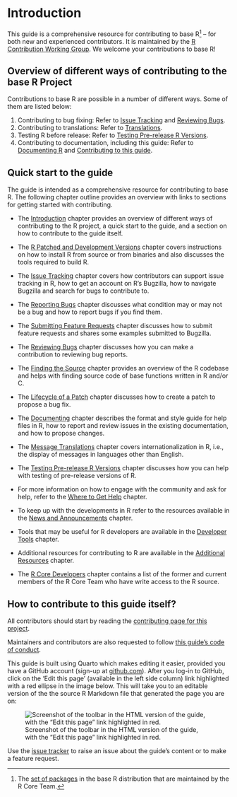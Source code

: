 # Introduction

This guide is a comprehensive resource for contributing to base R^[The [set of packages](https://cran.r-project.org/doc/FAQ/R-FAQ.html#Add_002don-packages-in-R) in the base R distribution that are maintained by the R Core Team.] – for both new and experienced contributors. It is maintained by the [R Contribution Working Group](/working-group). We welcome your contributions to base R!

## Overview of different ways of contributing to the base R Project

Contributions to base R are possible in a number of different ways. Some of them are listed below:

1. Contributing to bug fixing: Refer to [Issue Tracking](#IssueTrack) and [Reviewing Bugs](#ReviewBugs).
2. Contributing to translations: Refer to [Translations](#message-translations).
3. Testing R before release: Refer to [Testing Pre-release R Versions](#TestRVer).
4. Contributing to documentation, including this guide: Refer to [Documenting R](#Doc) and [Contributing to this guide](#how-to-contribute-to-this-guide).

<!-- TODO(Saranjeet): Welcome to Bug BBQ slides -->
<!-- TODO(Saranjeet): README on Bug BBQ repo -->

## Quick start to the guide

The guide is intended as a comprehensive resource for contributing to base R. The following chapter outline provides an overview with links to sections for getting started with contributing.

- The [Introduction](#Introduction) chapter provides an overview of different ways of contributing to the R project, a quick start to the guide, and a section on how to contribute to the guide itself.

- The [R Patched and Development Versions](##GetStart) chapter covers instructions on how to install R from source or from binaries and also discusses the tools required to build R. 

- The [Issue Tracking](#IssueTrack) chapter covers how contributors can support issue tracking in R, how to get an account on R's Bugzilla, how to navigate Bugzilla and search for bugs to contribute to.

- The [Reporting Bugs](#ReportingBugs) chapter discusses what condition may or may not be a bug and how to report bugs if you find them.

- The [Submitting Feature Requests](#FeatureRequests) chapter discusses how to submit feature requests and shares some examples submitted to Bugzilla.

- The [Reviewing Bugs](#ReviewBugs) chapter discusses how you can make a contribution to reviewing bug reports.

- The [Finding the Source](#FindSource) chapter provides an overview of the R codebase and helps with finding source code of base functions written in R and/or C.

- The [Lifecycle of a Patch](#FixBug) chapter discusses how to create a patch to propose a bug fix.

- The [Documenting](#Doc) chapter describes the format and style guide for help files in R, how to report and review issues in the existing documentation, and how to propose changes.

- The [Message Translations](#MessageTranslations) chapter covers internationalization in R, i.e., the display of messages in languages other than English.

- The [Testing Pre-release R Versions](#TestRVer) chapter discusses how you can help with testing of pre-release versions of R.

- For more information on how to engage with the community and ask for help, refer to the [Where to Get Help](#WhereToGetHelp) chapter.

- To keep up with the developments in R refer to the resources available in the [News and Announcements](#News) chapter.

- Tools that may be useful for R developers are available in the [Developer Tools](#DevTools) chapter.

- Additional resources for contributing to R are available in the [Additional Resources](#AdditionalResources) chapter.

- The [R Core Developers](#CoreDev) chapter contains a list of the former and current members of the R Core Team who have write access to the R source.

## How to contribute to this guide itself? {#how-to-contribute-to-this-guide}

All contributors should start by reading the [contributing page for this project](https://github.com/r-devel/rdevguide/blob/main/CONTRIBUTING.md).

Maintainers and contributors are also requested to follow [this guide's code of conduct](https://github.com/r-devel/rdevguide/blob/main/CONDUCT.md).

This guide is built using Quarto which makes editing it easier, provided you have a GitHub account (sign-up at [github.com](https://github.com/)). After you log-in to GitHub, click on the ‘Edit this page’ (available in the left side column) link highlighted with a red ellipse in the image below. This will take you to an editable version of the the source R Markdown file that generated the page you are on:

![Screenshot of the toolbar in the HTML version of the guide, with the "Edit this page" link highlighted in red.](../img/edit_icon.png)

Use the [issue tracker](https://github.com/r-devel/rdevguide/issues) to raise an issue about the guide’s content or to make a feature request.
